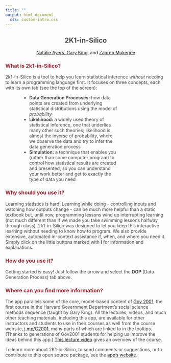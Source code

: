 ```yaml
---
title: ""
output: html_document
  css: custom-intro.css
---
```



<div class = "header">
<center><h2 style = "color:#474444;"><b>2K1-in-Silico</b></h2>
<p><a target="_blank" href="https://natalie-ayers.github.io/home/">Natalie Ayers, </a><a target="_blank" href="https://GaryKing.org">Gary King,</a> and <a target="_blank" href="https://politicalscience.yale.edu/people/zagreb-mukerjee">Zagreb Mukerjee</a></p></center>
</div>

<p> </p>
<h3 style="color:#9A2B35;">What is 2k1-in-Silico?</h4>

<p style = "color:#474444;">2k1-in-Silico is a tool to help you learn statistical inference <i>without</i> needing to learn a programming language first. It focuses on three concepts, each with its own tab (see the top of the screen):
<ul style = "padding-left:75px; padding-right:150px;color:#474444;">
  <li><b>Data Generation Processes:</b> how data points are created from underlying statistical distributions using the model of <em>probability</em></li>
  <li><b>Likelihood:</b> a widely used theory of statistical inference, one that underlies many other such theories; likelihood is almost the inverse of probability, where we observe the data and try to infer the data generation process</li>
  <li><b>Simulation:</b> a technique that enables you (rather than some computer program) to control how statistical results are created and presented, so you can understand your work better and get to exactly the type of data you need</li>
</ul>
</p>

<h3 style="color:#9A2B35;">Why should you use it?</h4>

<p style = "color:#474444;">Learning statistics is hard! Learning while doing - controlling inputs and watching how outputs change - can be much more helpful than a static textbook but, until now, programming lessons wind up interrupting learning (not much different than if we made you take swimming lessons halfway through class). 2k1-in-Silico was designed to let you keep this interactive learning without needing to know how to program. We also provide extensive, automated in-context assistance if, when, and where you need it. Simply click on the little buttons marked with <b>i</b>  for information and explanations.</p>

<h3 style="color:#9A2B35;">How do you use it?</h4>

<p style = "color:#474444;"> Getting started is easy! Just follow the arrow and select the <b>DGP</b> (Data Generation Process) tab above. </p>


<h3 style="color:#9A2B35;">Where can you find more information?</h4>

<p style = "color:#474444;">The app parallels some of the core, model-based content of <a target="_blank" href="https://projects.iq.harvard.edu/gov2001/">Gov 2001</a>, the first course in the Harvard Government Department's social science methods sequence (taught by Gary King). All the lectures, videos, and much other teaching materials, including this app, are available for other instructors and students to use in their courses as well from the course website, <a target="_blank" href="https://projects.iq.harvard.edu/gov2001/">j.mp/G2001</a>, many parts of which are linked to in the tooltips. (Thanks to generations of Gov2001 students for helping us improve the ideas behind this app.) <a target="_blank" href="https://youtu.be/qs2uCuDL2OQ?t=2416">This lecture video</a> gives an overview of the course.
</p>

<p style = "color:#474444;">To learn more about 2K1-in-Silico, to send comments or suggestions, or to contribute to this open source package, see the <a target="_blank"  href = "https://projects.iq.harvard.edu/2k1-in-silico/home">app's website</a>.</p>


